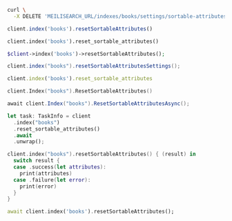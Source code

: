 <CodeGroup>

```bash cURL
curl \
  -X DELETE 'MEILISEARCH_URL/indexes/books/settings/sortable-attributes'
```

```javascript JS
client.index('books').resetSortableAttributes()
```

```python Python
client.index('books').reset_sortable_attributes()
```

```php PHP
$client->index('books')->resetSortableAttributes();
```

```java Java
client.index("books").resetSortableAttributesSettings();
```

```ruby Ruby
client.index('books').reset_sortable_attributes
```

```go Go
client.Index("books").ResetSortableAttributes()
```

```csharp C#
await client.Index("books").ResetSortableAttributesAsync();
```

```rust Rust
let task: TaskInfo = client
  .index("books")
  .reset_sortable_attributes()
  .await
  .unwrap();
```

```swift Swift
client.index("books").resetSortableAttributes() { (result) in
  switch result {
  case .success(let attributes):
    print(attributes)
  case .failure(let error):
    print(error)
  }
}
```

```dart Dart
await client.index('books').resetSortableAttributes();
```
</CodeGroup>
